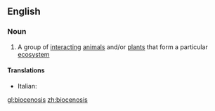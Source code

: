==English==

===Noun===
{{en-noun|biocenoses}}

#{{biology}} A group of [[interacting]] [[animal]]s and/or [[plant]]s that form a particular [[ecosystem]]

====Translations====
{{trans-top|biocenosis}}
*Italian: {{t-|it|biocenosi|f}}
{{trans-mid}}

{{trans-bottom}}

[[gl:biocenosis]]
[[zh:biocenosis]]